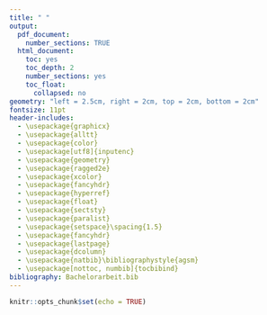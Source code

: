 ```yaml
---
title: " "
output:
  pdf_document:
    number_sections: TRUE
  html_document:
    toc: yes
    toc_depth: 2
    number_sections: yes
    toc_float:
      collapsed: no
geometry: "left = 2.5cm, right = 2cm, top = 2cm, bottom = 2cm"
fontsize: 11pt
header-includes:
  - \usepackage{graphicx}
  - \usepackage{alltt}
  - \usepackage{color}
  - \usepackage[utf8]{inputenc}
  - \usepackage{geometry}
  - \usepackage{ragged2e}
  - \usepackage{xcolor}
  - \usepackage{fancyhdr}
  - \usepackage{hyperref}
  - \usepackage{float}
  - \usepackage{sectsty}
  - \usepackage{paralist}
  - \usepackage{setspace}\spacing{1.5}
  - \usepackage{fancyhdr}
  - \usepackage{lastpage}
  - \usepackage{dcolumn}
  - \usepackage{natbib}\bibliographystyle{agsm}
  - \usepackage[nottoc, numbib]{tocbibind}
bibliography: Bachelorarbeit.bib
---
```


```r
knitr::opts_chunk$set(echo = TRUE)
```

\newcommand{\myname}{Jane Doe}

\begin{titlepage}
\begin{center}
    
\LARGE
Master's Thesis
    
\vspace{0.5cm}
      
\rule{\textwidth}{1.5pt}
\LARGE
\textbf{\mytitle}
\rule{\textwidth}{1.5pt}
   
\vspace{0.5cm}
      
\large
Department of Statistics \\
Ludwig-Maximilians-Universität München 

\vfill

\Large
\textbf{\myname}

\vfill

\large
Munich, Month Day\textsuperscript{th}, Year
      
\vfill

\includegraphics[width = 0.4\textwidth]{sigillum.png}

\vfill

\normalsize
Submitted in partial fulfillment of the requirements for the degree of M. Sc.
\\

Supervised by \mysupervisor

\end{center}
\end{titlepage}